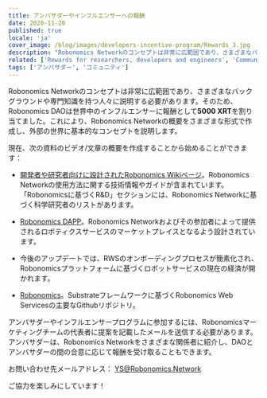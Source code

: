 ```yaml
---
title: アンバサダーやインフルエンサーへの報酬
date: 2020-11-20
published: true
locale: 'ja'
cover_image: /blog/images/developers-incentive-program/Rewards_3.jpg
description: "Robonomics Networkのコンセプトは非常に広範囲であり、さまざまなバックグラウンドや専門知識を持つ人々に説明する必要があります。そのため、Robonomics DAOは世界中のインフルエンサーに報酬として**5000 XRT**を割り当てました。これにより、Robonomics Networkの概要をさまざまな形式で作成し、外部の世界に基本的なコンセプトを説明します。"
related: ['Rewards for researchers, developers and engineers', 'Community incentive program']
tags: ['アンバサダー', 'コミュニティ']
---
```


Robonomics Networkのコンセプトは非常に広範囲であり、さまざまなバックグラウンドや専門知識を持つ人々に説明する必要があります。そのため、Robonomics DAOは世界中のインフルエンサーに報酬として**5000 XRT**を割り当てました。これにより、Robonomics Networkの概要をさまざまな形式で作成し、外部の世界に基本的なコンセプトを説明します。

現在、次の資料のビデオ/文章の概要を作成することから始めることができます：

* [開発者や研究者向けに設計されたRobonomics Wikiページ](https://wiki.robonomics.network/docs/r-and-d-based-on-robonomics-network/)。Robonomics Networkの使用方法に関する技術情報やガイドが含まれています。
「Robonomicsに基づくR&D」セクションには、Robonomics Networkに基づく科学研究者のリストがあります。

* [Robonomics DAPP](https://robonomics.app/#/)。Robonomics Networkおよびその参加者によって提供されるロボティクスサービスのマーケットプレイスとなるよう設計されています。

* 今後のアップデートでは、RWSのオンボーディングプロセスが簡素化され、Robonomicsプラットフォームに基づくロボットサービスの現在の経済が開かれます。

* [Robonomics](https://github.com/airalab/robonomics)。Substrateフレームワークに基づくRobonomics Web Servicesの主要なGithubリポジトリ。

アンバサダーやインフルエンサープログラムに参加するには、Robonomicsマーケティングチームの代表者に提案を記載したメールを送信する必要があります。
アンバサダーは、Robonomics Networkをさまざまな関係者に紹介し、DAOとアンバサダーの間の合意に応じて報酬を受け取ることもできます。

お問い合わせ先メールアドレス：
YS@Robonomics.Network

ご協力を楽しみにしています！